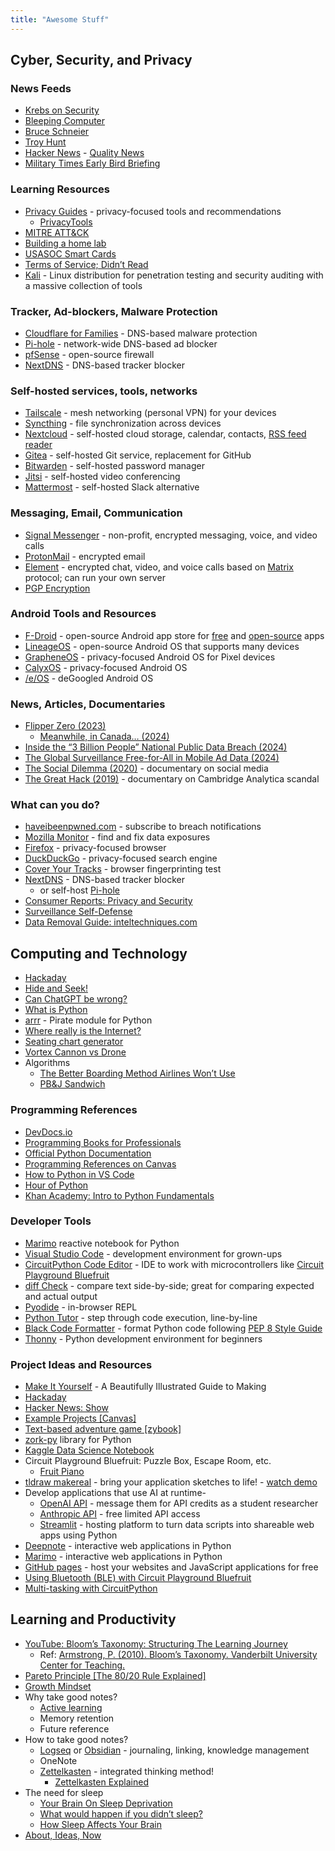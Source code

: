```yaml
---
title: "Awesome Stuff"
---
```


## Cyber, Security, and Privacy

### News Feeds

- [Krebs on Security](https://krebsonsecurity.com/) [<i class="bi bi-rss"></i>](https://krebsonsecurity.com/feed/)
- [Bleeping Computer](https://www.bleepingcomputer.com/) [<i class="bi bi-rss"></i>](https://www.bleepingcomputer.com/feed/security/)
- [Bruce Schneier](https://www.schneier.com/) [<i class="bi bi-rss"></i>](https://www.schneier.com/feed/)
- [Troy Hunt](https://www.troyhunt.com/) [<i class="bi bi-rss"></i>](https://www.troyhunt.com/rss/)
- [Hacker News](https://news.ycombinator.com/) - [Quality News](https://news.social-protocols.org/)
- [Military Times Early Bird Briefing](https://ec.militarytimes.com/ebb/)


### Learning Resources

- [Privacy Guides](https://www.privacyguides.org/) [<i class="bi bi-rss"></i>](https://www.privacyguides.org/articles/feed_rss_created.xml) - privacy-focused tools and recommendations
    - [PrivacyTools](https://www.privacytools.io/)
- [MITRE ATT&CK](https://attack.mitre.org/)
- [Building a home lab](https://aj-labz.gitbook.io/aj-labz)
- [USASOC Smart Cards](https://www.soc.mil/IdM/publications/IdMpubs.html)
- [Terms of Service; Didn't Read](https://tosdr.org/)
- [Kali](https://www.kali.org/) - Linux distribution for penetration testing and security auditing with a massive collection of tools


###  Tracker, Ad-blockers, Malware Protection

- [Cloudflare for Families](https://blog.cloudflare.com/introducing-1-1-1-1-for-families/) - DNS-based malware protection
- [Pi-hole](https://pi-hole.net/) - network-wide DNS-based ad blocker
- [pfSense](https://www.pfsense.org/) - open-source firewall
- [NextDNS](https://nextdns.io/) - DNS-based tracker blocker


###  Self-hosted services, tools, networks

- [Tailscale](https://tailscale.com/) - mesh networking (personal VPN) for your devices
- [Syncthing](https://syncthing.net/) - file synchronization across devices
- [Nextcloud](https://nextcloud.com/) - self-hosted cloud storage, calendar, contacts, [RSS feed reader](https://en.wikipedia.org/wiki/RSS)
- [Gitea](https://gitea.io/) - self-hosted Git service, replacement for GitHub
- [Bitwarden](https://bitwarden.com/) - self-hosted password manager
- [Jitsi](https://jitsi.org/) - self-hosted video conferencing
- [Mattermost](https://mattermost.com/) - self-hosted Slack alternative


### Messaging, Email, Communication

- [Signal Messenger](https://signal.org/) - non-profit, encrypted messaging, voice, and video calls
- [ProtonMail](https://protonmail.com/) - encrypted email
- [Element](https://element.io/) - encrypted chat, video, and voice calls based on [Matrix](https://matrix.org/) protocol; can run your own server
- [PGP Encryption](https://www.privacytools.io/encryption-tools/pgp/gpg/)


### Android Tools and Resources

- [F-Droid](https://f-droid.org/) - open-source Android app store for [free](https://en.wikipedia.org/wiki/Free_software) and [open-source](https://en.wikipedia.org/wiki/Free_and_open-source_software) apps
- [LineageOS](https://lineageos.org/) - open-source Android OS that supports many devices
- [GrapheneOS](https://grapheneos.org/) - privacy-focused Android OS for Pixel devices
- [CalyxOS](https://calyxos.org/) - privacy-focused Android OS
- [/e/OS](https://e.foundation/e-os/) - deGoogled Android OS


### News, Articles, Documentaries

- [Flipper Zero (2023)](https://www.youtube.com/embed/nLIp4wd0oXs)
    - [Meanwhile, in Canada... (2024)](https://arstechnica.com/security/2024/02/canada-vows-to-ban-flipper-zero-device-in-crackdown-on-car-theft/)
- [Inside the "3 Billion People" National Public Data Breach (2024)](https://www.troyhunt.com/inside-the-3-billion-people-national-public-data-breach/)
- [The Global Surveillance Free-for-All in Mobile Ad Data (2024)](https://krebsonsecurity.com/2024/10/the-global-surveillance-free-for-all-in-mobile-ad-data/)
- [The Social Dilemma (2020)](https://www.netflix.com/title/81254224) - documentary on social media
- [The Great Hack (2019)](https://www.netflix.com/title/80117542) - documentary on Cambridge Analytica scandal


### What can you do?

- [haveibeenpwned.com](https://haveibeenpwned.com/) - subscribe to breach notifications
- [Mozilla Monitor](https://monitor.mozilla.org/) - find and fix data exposures
- [Firefox](https://www.mozilla.org/en-US/firefox/) - privacy-focused browser
- [DuckDuckGo](https://duckduckgo.com/privacy) - privacy-focused search engine
- [Cover Your Tracks](https://coveryourtracks.eff.org/) - browser fingerprinting test
- [NextDNS](https://nextdns.io/) - DNS-based tracker blocker
    - or self-host [Pi-hole](https://pi-hole.net/)
- [Consumer Reports: Privacy and Security](https://www.consumerreports.org/digital-security-privacy/)
- [Surveillance Self-Defense](https://ssd.eff.org/)
- [Data Removal Guide: inteltechniques.com](https://inteltechniques.com/workbook.html)


## Computing and Technology

- [Hackaday](https://hackaday.com/) [<i class="bi bi-rss"></i>](https://hackaday.com/feed/)
- [Hide and Seek!](https://www.youtube.com/embed/Lu56xVlZ40M)
- [Can ChatGPT be wrong?](https://chatgpt.com/share/a329b032-7e1d-4568-be40-9227de866a8b)
- [What is Python](https://www.youtube.com/embed/x7X9w_GIm1s)
- [arrr](https://arrr.readthedocs.io/) - Pirate module for Python
- [Where really is the Internet?](https://www.youtube.com/embed/Ve810FHZ1CQ)
- [Seating chart generator](https://gist.github.com/aadityabhatia/86077fea4ccd353bfb017df733a70d19)
- [Vortex Cannon vs Drone](https://www.youtube.com/embed/SrGENEXocJU)
- Algorithms
    - [The Better Boarding Method Airlines Won't Use](https://www.youtube.com/embed/oAHbLRjF0vo)
    - [PB&J Sandwich](https://www.youtube.com/embed/FN2RM-CHkuI)


### Programming References

- [DevDocs.io](https://devdocs.io/)
- [Programming Books for Professionals](https://goalkicker.com/)
- [Official Python Documentation](https://docs.python.org/)
- [Programming References on Canvas](https://westpoint.instructure.com/courses/7068/pages/programming-references)
- [How to Python in VS Code](https://py-vscode.readthedocs.io/)
- [Hour of Python](https://hourofpython.com/)
- [Khan Academy: Intro to Python Fundamentals](https://www.khanacademy.org/computing/intro-to-python-fundamentals)


### Developer Tools

- [Marimo](https://marimo.app/) reactive notebook for Python
- [Visual Studio Code](https://code.visualstudio.com/) - development environment for grown-ups
- [CircuitPython Code Editor](https://code.circuitpython.org/) - IDE to work with microcontrollers like [Circuit Playground Bluefruit](https://www.adafruit.com/product/4333)
- [diff Check](https://diffcheck.io/) - compare text side-by-side; great for comparing expected and actual output
- [Pyodide](https://pyodide.org/en/stable/console.html) - in-browser REPL
- [Python Tutor](https://pythontutor.com/python-compiler.html) - step through code execution, line-by-line
- [Black Code Formatter](https://black.vercel.app/) - format Python code following [PEP 8 Style Guide](https://peps.python.org/pep-0008/)
- [Thonny](https://thonny.org/) - Python development environment for beginners


### Project Ideas and Resources

- [Make It Yourself](https://makeityourself.org/) - A Beautifully Illustrated Guide to Making
- [Hackaday](https://hackaday.com/) [<i class="bi bi-rss"></i>](https://hackaday.com/feed/)
- [Hacker News: Show](https://news.ycombinator.com/show)
- [Example Projects [Canvas]](https://westpoint.instructure.com/courses/7068/files/1911864/download)
- [Text-based adventure game [zybook]](https://learn.zybooks.com/zybook/WESTPOINTCY105Fall2024/chapter/17/section/1)
- [zork-py](https://github.com/iamjawa/zork-py) library for Python
- [Kaggle Data Science Notebook](https://www.kaggle.com/code/ldfreeman3/a-data-science-framework-to-achieve-99-accuracy#Step-4:-Perform-Exploratory-Analysis-with-Statistics)
- Circuit Playground Bluefruit: Puzzle Box, Escape Room, etc.
    - [Fruit Piano](https://www.youtube.com/embed/UibfAZb1Xwo)
- [tldraw makereal](https://makereal.tldraw.com/) - bring your application sketches to life! - [watch demo](https://www.youtube.com/embed/Ov2N2fd6Xm4)
- Develop applications that use AI at runtime-
    - [OpenAI API](https://platform.openai.com/) - message them for API credits as a student researcher
    - [Anthropic API](https://console.anthropic.com/) - free limited API access
    - [Streamlit](https://streamlit.io/) - hosting platform to turn data scripts into shareable web apps using Python
- [Deepnote](https://deepnote.com/) - interactive web applications in Python
- [Marimo](https://marimo.io/) - interactive web applications in Python
- [GitHub pages](https://pages.github.com/) - host your websites and JavaScript applications for free
- [Using Bluetooth (BLE) with Circuit Playground Bluefruit](https://github.com/adafruit/Adafruit_CircuitPython_BLE_Radio)
- [Multi-tasking with CircuitPython](https://learn.adafruit.com/multi-tasking-with-circuitpython/overview)


## Learning and Productivity

- [YouTube: Bloom’s Taxonomy: Structuring The Learning Journey](https://www.youtube.com/embed/ayefSTAnCR8)
    - Ref: [Armstrong, P. (2010). Bloom’s Taxonomy. Vanderbilt University Center for Teaching.](https://cft.vanderbilt.edu/guides-sub-pages/blooms-taxonomy/)
- [Pareto Principle [The 80/20 Rule Explained]](https://www.youtube.com/embed/lsGwqk_agcQ)
- [Growth Mindset](https://www.youtube.com/embed/KUWn_TJTrnU)
- Why take good notes?
    - [Active learning](https://www.youtube.com/embed/xxVxgQJwV7w)
    - Memory retention
    - Future reference
- How to take good notes?
    - [Logseq](https://logseq.com/) or [Obsidian](https://obsidian.md/) - journaling, linking, knowledge management
    - OneNote
    - [Zettelkasten](https://zettelkasten.de/) [<i class="bi bi-rss"></i>](https://zettelkasten.de/feed.atom) - integrated thinking method!
        - [Zettelkasten Explained](https://www.youtube.com/embed/GpV47rUYk8I)
- The need for sleep
    - [Your Brain On Sleep Deprivation](https://www.youtube.com/embed/lvKrDsreUgM)
    - [What would happen if you didn’t sleep?](https://www.youtube.com/embed/dqONk48l5vY)
    - [How Sleep Affects Your Brain](https://www.youtube.com/embed/IzQ2siryQrM)
- [About, Ideas, Now](https://aboutideasnow.com/)

